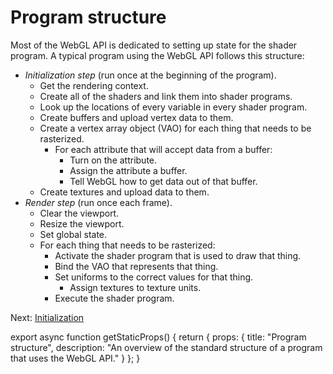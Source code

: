 
# Program structure

Most of the WebGL API is dedicated to setting up state for the shader program.
A typical program using the WebGL API follows this structure:

- *Initialization step* (run once at the beginning of the program).
  - Get the rendering context.
  - Create all of the shaders and link them into shader programs.
  - Look up the locations of every variable in every shader program.
  - Create buffers and upload vertex data to them.
  - Create a vertex array object (VAO) for each thing that needs to be rasterized.
    - For each attribute that will accept data from a buffer:
      - Turn on the attribute.
      - Assign the attribute a buffer.
      - Tell WebGL how to get data out of that buffer.
  - Create textures and upload data to them.
- *Render step* (run once each frame).
  - Clear the viewport.
  - Resize the viewport.
  - Set global state.
  - For each thing that needs to be rasterized:
    - Activate the shader program that is used to draw that thing.
    - Bind the VAO that represents that thing.
    - Set uniforms to the correct values for that thing.
      - Assign textures to texture units.
    - Execute the shader program.

Next: [Initialization](/webgl/initialization)


export async function getStaticProps() {
  return {
    props: {
      title: "Program structure",
      description: "An overview of the standard structure of a program that uses the WebGL API."
    }
  };
}
